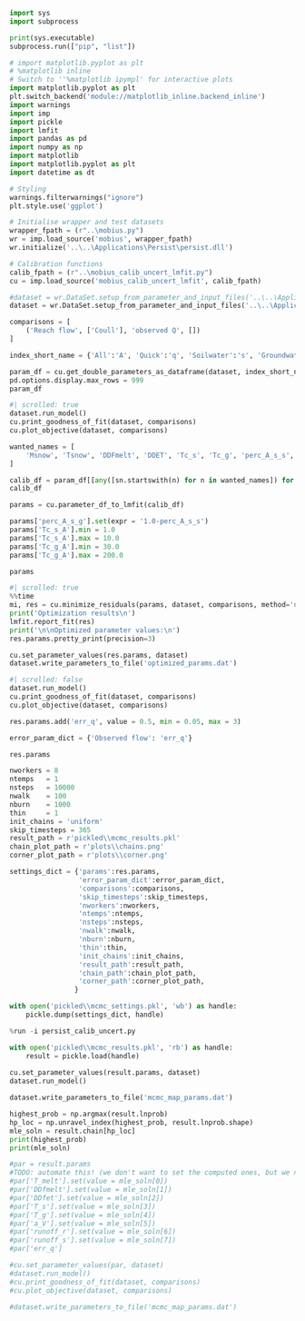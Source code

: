 

```python
import sys
import subprocess

print(sys.executable)
subprocess.run(["pip", "list"])

```

```python
# import matplotlib.pyplot as plt
# %matplotlib inline
# Switch to ''%matplotlib ipympl' for interactive plots
import matplotlib.pyplot as plt
plt.switch_backend('module://matplotlib_inline.backend_inline')
import warnings
import imp
import pickle
import lmfit
import pandas as pd
import numpy as np
import matplotlib
import matplotlib.pyplot as plt
import datetime as dt

# Styling
warnings.filterwarnings("ignore")
plt.style.use('ggplot')
```

```python
# Initialise wrapper and test datasets
wrapper_fpath = (r"..\mobius.py")
wr = imp.load_source('mobius', wrapper_fpath)
wr.initialize('..\..\Applications\Persist\persist.dll')

# Calibration functions
calib_fpath = (r"..\mobius_calib_uncert_lmfit.py")
cu = imp.load_source('mobius_calib_uncert_lmfit', calib_fpath)
```

```python
#dataset = wr.DataSet.setup_from_parameter_and_input_files('..\..\Applications\IncaC\Boyne\persist_params_Boyne.dat', '..\..\Applications\IncaC\Boyne\incac_inputs_Boyne.dat')
dataset = wr.DataSet.setup_from_parameter_and_input_files('..\..\Applications\Persist\Tarland\persist_params_Tarland.dat', '..\..\Applications\Persist\Tarland\persist_inputs_Tarland.dat')
```

```python
comparisons = [
    ('Reach flow', ['Coull'], 'observed Q', [])
]
```

```python
index_short_name = {'All':'A', 'Quick':'q', 'Soilwater':'s', 'Groundwater':'g', 'Coull':'r'}

param_df = cu.get_double_parameters_as_dataframe(dataset, index_short_name=index_short_name)
pd.options.display.max_rows = 999
param_df
```

```python
#| scrolled: true
dataset.run_model()
cu.print_goodness_of_fit(dataset, comparisons)
cu.plot_objective(dataset, comparisons)
```

```python
wanted_names = [
    'Msnow', 'Tsnow', 'DDFmelt', 'DDET', 'Tc_s', 'Tc_g', 'perc_A_s_s', 'perc_A_s_g',
]

calib_df = param_df[[any([sn.startswith(n) for n in wanted_names]) for sn in param_df['short_name']]].reset_index(drop=True)
calib_df
```

```python
params = cu.parameter_df_to_lmfit(calib_df)

params['perc_A_s_g'].set(expr = '1.0-perc_A_s_s')
params['Tc_s_A'].min = 1.0
params['Tc_s_A'].max = 10.0
params['Tc_g_A'].min = 30.0
params['Tc_g_A'].max = 200.0

params
```

```python
#| scrolled: true
%%time
mi, res = cu.minimize_residuals(params, dataset, comparisons, method='nelder', norm=False, skip_timesteps=365)
print('Optimization results\n')
lmfit.report_fit(res)
print('\n\nOptimized parameter values:\n')
res.params.pretty_print(precision=3)

cu.set_parameter_values(res.params, dataset)
dataset.write_parameters_to_file('optimized_params.dat')
```

```python
#| scrolled: false
dataset.run_model()
cu.print_goodness_of_fit(dataset, comparisons)
cu.plot_objective(dataset, comparisons)
```

```python
res.params.add('err_q', value = 0.5, min = 0.05, max = 3)

error_param_dict = {'Observed flow': 'err_q'}

res.params
```

```python
nworkers = 8
ntemps   = 1
nsteps   = 10000
nwalk    = 100
nburn    = 1000
thin     = 1
init_chains = 'uniform'
skip_timesteps = 365
result_path = r'pickled\\mcmc_results.pkl'
chain_plot_path = r'plots\\chains.png'
corner_plot_path = r'plots\\corner.png'

settings_dict = {'params':res.params,
                 'error_param_dict':error_param_dict,
                 'comparisons':comparisons,
                 'skip_timesteps':skip_timesteps,
                 'nworkers':nworkers,
                 'ntemps':ntemps,
                 'nsteps':nsteps,
                 'nwalk':nwalk,
                 'nburn':nburn,
                 'thin':thin,
                 'init_chains':init_chains,
                 'result_path':result_path,
                 'chain_path':chain_plot_path,
                 'corner_path':corner_plot_path,                 
                }

with open('pickled\\mcmc_settings.pkl', 'wb') as handle:
    pickle.dump(settings_dict, handle)
```

```python
%run -i persist_calib_uncert.py
```

```python
with open('pickled\\mcmc_results.pkl', 'rb') as handle:
    result = pickle.load(handle)
    
cu.set_parameter_values(result.params, dataset)
dataset.run_model()

dataset.write_parameters_to_file('mcmc_map_params.dat')
```

```python
highest_prob = np.argmax(result.lnprob)
hp_loc = np.unravel_index(highest_prob, result.lnprob.shape)
mle_soln = result.chain[hp_loc]
print(highest_prob)
print(mle_soln)
```

```python
#par = result.params
#TODO: automate this! (we don't want to set the computed ones, but we need them to recompute based on what we set)
#par['T_melt'].set(value = mle_soln[0])
#par['DDfmelt'].set(value = mle_soln[1])
#par['DDfet'].set(value = mle_soln[2])
#par['T_s'].set(value = mle_soln[3])
#par['T_g'].set(value = mle_soln[4])
#par['a_V'].set(value = mle_soln[5])
#par['runoff_r'].set(value = mle_soln[6])
#par['runoff_s'].set(value = mle_soln[7])
#par['err_q']

#cu.set_parameter_values(par, dataset)
#dataset.run_model()
#cu.print_goodness_of_fit(dataset, comparisons)
#cu.plot_objective(dataset, comparisons)

#dataset.write_parameters_to_file('mcmc_map_params.dat')
```


